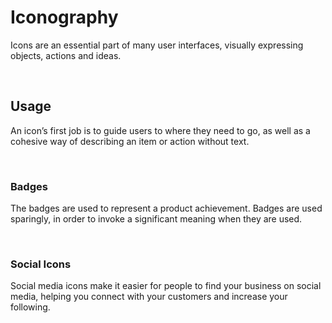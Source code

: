 
<Meta title="Foundation/Iconography"/>

# Iconography

Icons are an essential part of many user interfaces, visually expressing objects, actions and ideas.

<br/>

## Usage 

An icon’s first job is to guide users to where they need to go, as well as a cohesive way of describing an item or action without text.

<br/>

### Badges

The badges are used to represent a product achievement. Badges are used sparingly, in order to invoke a significant meaning when they are used.

<Preview withToolbar>
  <Story name="Badges">
      <Badges />
  </Story>
</Preview>

<br/>


### Social Icons

Social media icons make it easier for people to find your business on social media, helping you connect with your customers and increase your following. 

<Preview withToolbar>
  <Story name="Social Icons">
      <SocialIcons />
  </Story>
</Preview>

